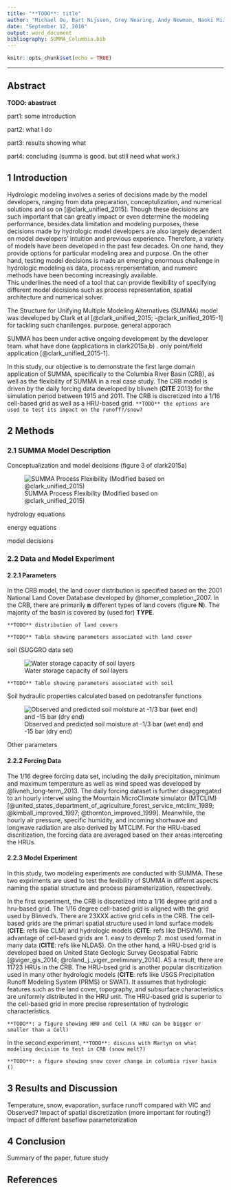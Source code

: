 ```yaml
---
title: "**TODO**: title"
author: "Michael Ou, Bart Nijssen, Grey Nearing, Andy Newman, Naoki Mizukami, Martyn Clark"
date: "September 12, 2016"
output: word_document
bibliography: SUMMA_Columbia.bib
---
```

```r
knitr::opts_chunk$set(echo = TRUE)
```
------

## Abstract
**TODO: abastract**

part1: some introduction

part2: what I do

part3: results showing what

part4: concluding (summa is good. but still need what work.)

<!--- selected different parameterization / different spatial discretizations / different forcing dataset) --->
<!---
The simulation results are compared to simulations with the Variable Infiltration Capacity (VIC) model and the Precipitation Runoff Modeling System (PRMS). We are particularly interested in SUMMA’s capability to mimic model behaviors of the other two models through the selection of appropriate model parameterizations in SUMMA.
--->

## 1 Introduction
Hydrologic modeling involves a series of decisions made by the model developers, ranging from data preparation, conceptulization, and numerical solutions and so on [@clark_unified_2015]. 
Though these decisions are such important that can greatly impact or even determine the modeling performance, besides data limitation and modeling purposes, these decisions made by hydrologic model developers are also largely dependent on model developers' intuition and previous experience. Therefore, a variety of models have been developed in the past few decades. On one hand, they provide options for particular modeling area and purpose. 
On the other hand, testing model decisions is made an emerging enormous challenge in hydrologic modeling as data, process rerpersentation, and numeirc methods have been becoming increasingly available.  
This underlines the need of a tool that can provide flexibility of specifying different model decisions such as process representation, spatial architecture and numerical solver. 

The Structure for Unifying Multiple Modeling Alternatives (SUMMA) model was developed by Clark et al [@clark_unified_2015; -@clark_unified_2015-1] for tackling such chanllenges. purpose. general apporach

SUMMA has been under active ongoing development by the developer team. what have done (applications in clark2015a,b) . only point/field application [@clark_unified_2015-1].

In this study, our objective is to demonstrate the first large domain application of SUMMA, specifically to the Columbia River Basin (CRB), as well as the flexibility of SUMMA in a real case study. The CRB model is driven by the daily forcing data developed by blivneh (**CITE** 2013) for the simulation period between 1915 and 2011. The CRB is discretized into a 1/16 cell-based grid as well as a HRU-based grid. `**TODO** the options are used to test its impact on the runoff?/snow?`



## 2 Methods


### 2.1 SUMMA Model Description

Conceptualization and model decisions (figure 3 of clark2015a) 

![SUMMA Process Flexibility (Modified based on @clark_unified_2015)](fig_summa_process_decisions.png)

hydrology equations

energy equations

model decisions


### 2.2 Data and Model Experiment

#### 2.2.1 Parameters

In the CRB model, the land cover distribution is specified based on the 2001 National Land Cover Database developed by @homer_completion_2007. In the CRB, there are primarily **n** different types of land covers (figure **N**). The majority of the basin is covered by (used for) **TYPE**. 

```
**TODO** distribution of land covers
```

```
**TODO** Table showing parameters associated with land cover
```

soil (SUGGRO data set) 

![Water storage capacity of soil layers](fig-soil-dis.png)

```
**TODO** Table showing parameters associated with soil
```

Soil hydraulic properties calculated based on pedotransfer functions

![Observed and predicted soil moisture at -1/3 bar (wet end) and -15 bar (dry end)](fig_brooks_corey.png)

Other parameters



#### 2.2.2 Forcing Data
The 1/16 degree forcing data set, including the daily precipitation, minimum and maximum temperature as well as wind speed was developed by @livneh_long-term_2013. The daily forcing dataset is further disaggregated to an hourly intervel using the Mountain MicroClimate simulator (MTCLIM) [@united_states_department_of_agriculture_forest_service_mtclim:_1989; @kimball_improved_1997; @thornton_improved_1999]. Meanwhile, the hourly air pressure, specific humidity, and incoming shortwave and longwave radiation are also derived by MTCLIM. For the HRU-based discritization, the forcing data are averaged based on their areas interceting the HRUs.



#### 2.2.3 Model Experiment
In this study, two modeling experiments are conducted with SUMMA. These two expriments are used to test the fexibility of SUMMA in differnt aspects naming the spatial structure and process parameterization, respectively. 

In the first experiment, the CRB is discretized into a 1/16 degree grid and a hru-based grid. The 1/16 degree cell-based grid is aligned with the grid used by Blinved's. There are 23XXX active grid cells in the CRB. The cell-based grids are the primari spatial structure used in land surface models (**CITE**: refs like CLM) and hydrologic models (**CITE**: refs like DHSVM). The advantage of cell-based grids are 1. easy to develop 2. most used format in many data (**CITE**: refs like NLDAS). On the other hand, a HRU-bsed grid is developed baed on United State Geologic Survey Geospatial Fabric [@viger_gis_2014; @roland_j._viger_preliminary_2014]. AS a result, there are 11723 HRUs in the CRB. The HRU-bsed grid is another popular discritization used in many other hydrologic models (**CITE**: refs like USGS Precipitation Runoff Modeling System (PRMS) or SWAT). It assumes that hydrologic features such as the land cover, topography, and subsurface characteristics are uniformly distributed in the HRU unit. The HRU-based grid is superior to the cell-based grid in more precise representation of hydrologic characteristics. 

```
**TODO**: a figure showing HRU and Cell (A HRU can be bigger or smaller than a Cell)
```

In the second experiment, 
`**TODO**: discuss with Martyn on what modeling decision to test in CRB (snow melt?)`

```
**TODO**: a figure showing snow cover change in columbia river basin ()
```


## 3 Results and Discussion

Temperature, snow, evaporation, surface runoff compared with VIC and Observed?
Impact of spatial discretization (more important for routing?)
Impact of different baseflow parameterization







## 4 Conclusion
Summary of the paper, future study

<!--- figures --->
 
<!--- reference --->
[link1]: http://example.com/ "Homer, C., Dewitz, J., Fry, J., Coan, M., Hossain, N., Larson, C., McKerrow, A., VanDriel, J.N., Wickham, J., 2007. Completion of the 2001 National Land Cover Database for the Conterminous United States. Photogrammetric Engineering and Remote Sensing 73."

## References

